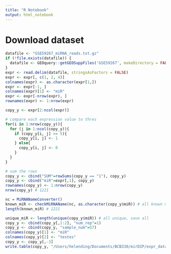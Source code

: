 ```yaml
---
title: "R Notebook"
output: html_notebook
---
```


# Download dataset
```r
datafile <- "GSE59267_miRNA_reads.txt.gz"
if (!file.exists(datafile)) {
  datafile <- GEOquery::getGEOSuppFiles('GSE59267', makeDirectory = FALSE)
}
expr <- read.delim(datafile, stringsAsFactors = FALSE)
expr <- expr[, c(1, 2, 4)]
colnames(expr) <- as.character(expr[1,])
expr <- expr[-1, ]
colnames(expr)[1] <- "miR"
expr <- expr[-nrow(expr), ]
rownames(expr) <- 1:nrow(expr)
```

```r
copy_y <- expr[2:ncol(expr)]

# compare each expression value to thres
for(i in 1:nrow(copy_y)){
  for (j in 1:ncol(copy_y)){
    if (copy_y[i, j] >= 5){
      copy_y[i, j] <- 1
    } else{
      copy_y[i, j] <- 0
    }
  }
}

# sum the rows
copy_y <- cbind("SUM"=rowSums(copy_y == "1"), copy_y)
copy_y <- cbind("miR"=expr[,1], copy_y)
rownames(copy_y) <- 1:nrow(copy_y)
nrow(copy_y) # 1221
```

```r
nc = MiRNANameConverter()
known_miR <- checkMiRNAName(nc, as.character(copy_y$miR)) # all known miR
length(known_miR) # 1221
```

```r
unique_miR <- length(unique(copy_y$miR)) # all unique, save all
copy_y <- cbind(copy_y[,1:2], "num_rep"=1)
copy_y <- cbind(copy_y, "sample_num"=57)
colnames(copy_y)[1] <- "miR"
colnames(copy_y)[2] <- "testes"
copy_y <- copy_y[,-3]
write.table(copy_y, "/Users/helending/Documents/BCB330/mirDIP/expr_data_known/final_known_testes.csv")
```

